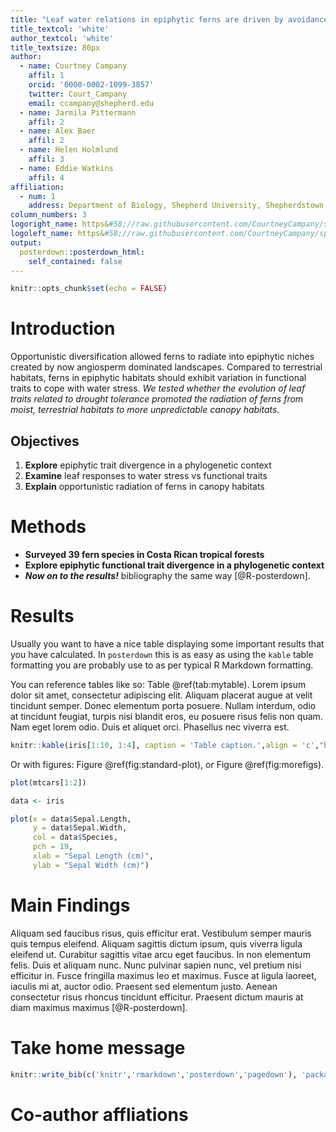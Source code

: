 ```yaml
---
title: "Leaf water relations in epiphytic ferns are driven by avoidance rather than tolerance mechanisms"
title_textcol: 'white'
author_textcol: 'white'
title_textsize: 80px
author:
  - name: Courtney Campany
    affil: 1
    orcid: '0000-0002-1099-3857'
    twitter: Court_Campany
    email: ccampany@shepherd.edu
  - name: Jarmila Pittermann
    affil: 2
  - name: Alex Baer
    affil: 2
  - name: Helen Holmlund
    affil: 3
  - name: Eddie Watkins
    affil: 4
affiliation:
  - num: 1
    address: Department of Biology, Shepherd University, Shepherdstown, WV, USA
column_numbers: 3
logoright_name: https&#58;//raw.githubusercontent.com/CourtneyCampany/sporgasm/master/aspb_poster/nsf_logo.png
logoleft_name: https&#58;//raw.githubusercontent.com/CourtneyCampany/sporgasm/master/aspb_poster/su_logo.jpg
output: 
  posterdown::posterdown_html:
    self_contained: false
---
```


```r
knitr::opts_chunk$set(echo = FALSE)
```

# Introduction

Opportunistic diversification allowed ferns to radiate into epiphytic niches created by now angiosperm dominated landscapes. Compared to terrestrial habitats, ferns in epiphytic habitats should exhibit variation in functional traits to cope with water stress. *We tested whether the evolution of leaf traits related to drought tolerance promoted the radiation of ferns from moist, terrestrial habitats to more unpredictable canopy habitats.*


## Objectives

1. **Explore** epiphytic trait divergence in a phylogenetic context
2. **Examine** leaf responses to water stress vs functional traits
3. **Explain** opportunistic radiation of ferns in canopy habitats

# Methods

* **Surveyed 39 fern species in Costa Rican tropical forests**
* **Explore epiphytic functional trait divergence in a phylogenetic context**
* **_Now on to the results!_** bibliography the same way [@R-posterdown].

# Results

Usually you want to have a nice table displaying some important results that you have calculated. In `posterdown` this is as easy as using the `kable` table formatting you are probably use to as per typical R Markdown formatting.

You can reference tables like so: Table \@ref(tab:mytable). Lorem ipsum dolor sit amet, consectetur adipiscing elit. Aliquam placerat augue at velit tincidunt semper. Donec elementum porta posuere. Nullam interdum, odio at tincidunt feugiat, turpis nisi blandit eros, eu posuere risus felis non quam. Nam eget lorem odio. Duis et aliquet orci. Phasellus nec viverra est.

```r
knitr::kable(iris[1:10, 1:4], caption = 'Table caption.',align = 'c',"html")
```

Or with figures: Figure \@ref(fig:standard-plot), or Figure \@ref(fig:morefigs).

```r
plot(mtcars[1:2])
```

```r
data <- iris

plot(x = data$Sepal.Length, 
     y = data$Sepal.Width, 
     col = data$Species,
     pch = 19, 
     xlab = "Sepal Length (cm)",
     ylab = "Sepal Width (cm)")

```

# Main Findings

Aliquam sed faucibus risus, quis efficitur erat. Vestibulum semper mauris quis tempus eleifend. Aliquam sagittis dictum ipsum, quis viverra ligula eleifend ut. Curabitur sagittis vitae arcu eget faucibus. In non elementum felis. Duis et aliquam nunc. Nunc pulvinar sapien nunc, vel pretium nisi efficitur in. Fusce fringilla maximus leo et maximus. Fusce at ligula laoreet, iaculis mi at, auctor odio. Praesent sed elementum justo. Aenean consectetur risus rhoncus tincidunt efficitur. Praesent dictum mauris at diam maximus maximus [@R-posterdown].

# Take home message



```r
knitr::write_bib(c('knitr','rmarkdown','posterdown','pagedown'), 'packages.bib')
```

# Co-author affliations
